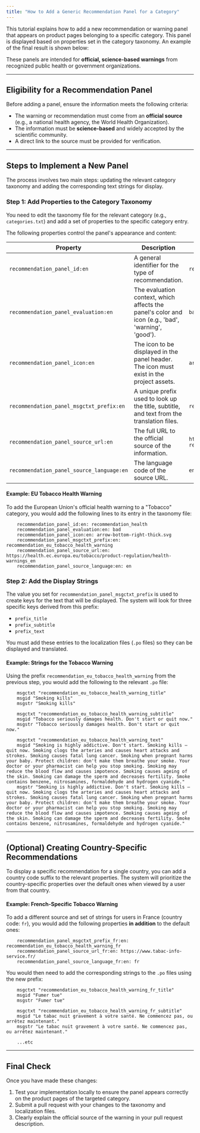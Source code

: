 ```yaml
---
title: "How to Add a Generic Recommendation Panel for a Category"
---
```


This tutorial explains how to add a new recommendation or warning panel that appears on product pages belonging to a specific category. This panel is displayed based on properties set in the category taxonomy. An example of the final result is shown below:

These panels are intended for **official, science-based warnings** from recognized public health or government organizations.

-----

## Eligibility for a Recommendation Panel

Before adding a panel, ensure the information meets the following criteria:

  * The warning or recommendation must come from an **official source** (e.g., a national health agency, the World Health Organization).
  * The information must be **science-based** and widely accepted by the scientific community.
  * A direct link to the source must be provided for verification.

-----

## Steps to Implement a New Panel

The process involves two main steps: updating the relevant category taxonomy and adding the corresponding text strings for display.

### Step 1: Add Properties to the Category Taxonomy

You need to edit the taxonomy file for the relevant category (e.g., `categories.txt`) and add a set of properties to the specific category entry.

The following properties control the panel's appearance and content:

| Property                                      | Description                                                                                          | Example Value                                                                                             |
| --------------------------------------------- | ---------------------------------------------------------------------------------------------------- | --------------------------------------------------------------------------------------------------------- |
| `recommendation_panel_id:en`                  | A general identifier for the type of recommendation.                                                 | `recommendation_health`                                                                                   |
| `recommendation_panel_evaluation:en`          | The evaluation context, which affects the panel's color and icon (e.g., 'bad', 'warning', 'good').     | `bad`                                                                                                     |
| `recommendation_panel_icon:en`                | The icon to be displayed in the panel header. The icon must exist in the project assets.             | `arrow-bottom-right-thick.svg`                                                                            |
| `recommendation_panel_msgctxt_prefix:en`      | A unique prefix used to look up the title, subtitle, and text from the translation files.            | `recommendation_eu_tobacco_health_warning`                                                                |
| `recommendation_panel_source_url:en`          | The full URL to the official source of the information.                                              | `https://health.ec.europa.eu/tobacco/product-regulation/health-warnings_en` |
| `recommendation_panel_source_language:en`     | The language code of the source URL.                                                                 | `en`                                                                                                      |

#### Example: EU Tobacco Health Warning

To add the European Union's official health warning to a "Tobacco" category, you would add the following lines to its entry in the taxonomy file:

```properties title="Step 1: Add Properties to the Category Taxonomy"
	recommendation_panel_id:en: recommendation_health
	recommendation_panel_evaluation:en: bad
	recommendation_panel_icon:en: arrow-bottom-right-thick.svg
	recommendation_panel_msgctxt_prefix:en: recommendation_eu_tobacco_health_warning
	recommendation_panel_source_url:en: https://health.ec.europa.eu/tobacco/product-regulation/health-warnings_en
	recommendation_panel_source_language:en: en
```

### Step 2: Add the Display Strings

The value you set for `recommendation_panel_msgctxt_prefix` is used to create keys for the text that will be displayed. The system will look for three specific keys derived from this prefix:

  * `prefix_title`
  * `prefix_subtitle`
  * `prefix_text`

You must add these entries to the localization files (`.po` files) so they can be displayed and translated.

#### Example: Strings for the Tobacco Warning

Using the prefix `recommendation_eu_tobacco_health_warning` from the previous step, you would add the following to the relevant `.po` file:

```po title="Step 2: Add the Display Strings"
	msgctxt "recommendation_eu_tobacco_health_warning_title"
	msgid "Smoking kills"
	msgstr "Smoking kills"

	msgctxt "recommendation_eu_tobacco_health_warning_subtitle"
	msgid "Tobacco seriously damages health. Don't start or quit now."
	msgstr "Tobacco seriously damages health. Don't start or quit now."

	msgctxt "recommendation_eu_tobacco_health_warning_text"
	msgid "Smoking is highly addictive. Don't start. Smoking kills – quit now. Smoking clogs the arteries and causes heart attacks and strokes. Smoking causes fatal lung cancer. Smoking when pregnant harms your baby. Protect children: don't make them breathe your smoke. Your doctor or your pharmacist can help you stop smoking. Smoking may reduce the blood flow and causes impotence. Smoking causes ageing of the skin. Smoking can damage the sperm and decreases fertility. Smoke contains benzene, nitrosamines, formaldehyde and hydrogen cyanide."
	msgstr "Smoking is highly addictive. Don't start. Smoking kills – quit now. Smoking clogs the arteries and causes heart attacks and strokes. Smoking causes fatal lung cancer. Smoking when pregnant harms your baby. Protect children: don't make them breathe your smoke. Your doctor or your pharmacist can help you stop smoking. Smoking may reduce the blood flow and causes impotence. Smoking causes ageing of the skin. Smoking can damage the sperm and decreases fertility. Smoke contains benzene, nitrosamines, formaldehyde and hydrogen cyanide."
```

-----

## (Optional) Creating Country-Specific Recommendations

To display a specific recommendation for a single country, you can add a country code suffix to the relevant properties. The system will prioritize the country-specific properties over the default ones when viewed by a user from that country.

#### Example: French-Specific Tobacco Warning

To add a different source and set of strings for users in France (country code: `fr`), you would add the following properties **in addition** to the default ones:

```properties title="(Optional) Creating Country-Specific Recommendations"
	recommendation_panel_msgctxt_prefix_fr:en: recommendation_eu_tobacco_health_warning_fr
	recommendation_panel_source_url_fr:en: https://www.tabac-info-service.fr/
	recommendation_panel_source_language_fr:en: fr
```

You would then need to add the corresponding strings to the `.po` files using the new prefix:

```po title="(Optional) Creating Country-Specific Recommendations"
	msgctxt "recommendation_eu_tobacco_health_warning_fr_title"
	msgid "Fumer tue"
	msgstr "Fumer tue"

	msgctxt "recommendation_eu_tobacco_health_warning_fr_subtitle"
	msgid "Le tabac nuit gravement à votre santé. Ne commencez pas, ou arrêtez maintenant."
	msgstr "Le tabac nuit gravement à votre santé. Ne commencez pas, ou arrêtez maintenant."

    ...etc
```

-----

## Final Check

Once you have made these changes:

1.  Test your implementation locally to ensure the panel appears correctly on the product pages of the targeted category.
2.  Submit a pull request with your changes to the taxonomy and localization files.
3.  Clearly explain the official source of the warning in your pull request description.
